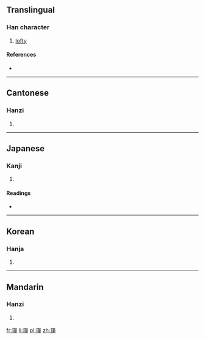 ==Translingual==

===Han character===
{{Han char|rn=46|rad=山|as=09|sn=12|four=2225<sub>7</sub>|canj=山竹人手 (UHOQ)|ids=⿱[[山]][[律]]}}

# [[lofty]]

====References====
* {{Han ref|kx=0316.040|dkj=08267|dj=0616.310|hdz=10787.170|uh=5D42|ud=23874|bh=D8E9|bd=55529}}

----

==Cantonese==

===Hanzi===
{{yue-hanzi|jyut=|y=leut6}}

# {{defn|lang=yue|sort=山09}}

----

==Japanese==

===Kanji===
{{ja-kanji|grade=|rs=山09}}

# {{defn|lang=ja|sort=山09}}

====Readings====
* {{ja-readings|on=[[りつ]] (ritsu), [[りち]] (richi)|kun=[[けわしい]] (kewashii)}}

----

==Korean==

===Hanja===
{{ko-hanja|hangeul=률|rv=ryul|mr=ryul}}

# {{defn|lang=ko|sort=山09}}

----

==Mandarin==

===Hanzi===
{{cmn-hanzi|pin=[[lǜ]] ([[lü4]])|wg=lü<sup>4</sup>}}

# {{defn|lang=cmn|sort=山09}}

[[fr:嵂]]
[[li:嵂]]
[[pl:嵂]]
[[zh:嵂]]